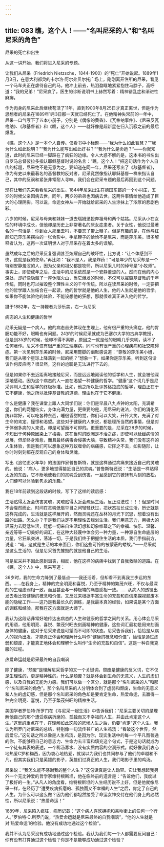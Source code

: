 ```yaml
---
---
---
```

title: 083 瞧，这个人！——“名叫尼采的人”和“名叫尼采的角色”
---







尼采的死亡和出生

从这一讲开始，我们将进入尼采的专题。

让我们从尼采（Friedrich Nietzsche，1844-1900）的“死亡”开始说起。1889年1月3日，在意大利都灵的卡尔洛·阿尔弗贝尔托广场上，刚刚离开住所的尼采，看见一个马车夫正在虐待自己的马。他冲上前去，热泪盈眶地紧紧抱住马脖子，高呼道：“我的兄弟！”尼采疯了。医生的诊断说明书上赫然写着：精神错乱症和渐进性麻痹。

作为肉身的尼采此后继续苟活了11年，直到1900年8月25日才真正离世，但是作为思想者的尼采在1889年1月3日那一天就已经死亡了。在他精神失常前的一年中，尼采一口气写下了五本小册子，分别是《偶像的黄昏》、《瓦格纳事件》、《尼采反瓦格纳》、《敌基督者》和《瞧，这个人》——就好像是超新星在归入沉寂之前的最后爆发。

《瞧，这个人》是一本个人自传。仅看书中小标题——“我为什么如此智慧？”“我为什么如此聪明？”“我为什么能写出如此好书？”“我为什么是命运？”——你就知道，此时的尼采已经一脚踩在了疯狂的边缘。令人大惑不解的是，这本书的书名出自罗马总督彼拉多指认耶稣基督时说的名言：“瞧，这个人！”把这句话作为个人自传的标题，尼采绝不是无意为之。要知道在同一年，尼采还写出了《敌基督者》，作为有史以来最著名的基督教的反对者，尼采竟然像指认耶稣基督一样来指认自己，其中的反讽和紧张非常耐人寻味。我们会在尼采专题的最后再回到这个问题。

现在让我们先来看看尼采的出生。1844年尼采出生在德国东部的一个小村庄，五岁的时候父亲因病去世，同年，两岁的弟弟也因病去世。这两件事情给他造成了巨大的心理阴影。可以说，命运女神从一开始就给尼采的人生涂抹上了浓厚的悲剧色彩。

六岁的时候，尼采与母亲和妹妹一道去瑙姆堡投奔祖母和两个姑姑。尼采从小在女性的环境中成长，但他却是历史上非常著名的厌女症患者。关于女性，他说过最著名的一句话是：你到女人那里去吗，不要忘了带上鞭子。但是有趣的是，在他与红颜知己莎乐美摆拍的一张合影中，手拿鞭子的恰恰不是尼采，而是莎乐美。很多解释者认为，这再一次证明世人对于尼采存在着太多的误解。

虽然成年之后的尼采反复强调甚至炫耀自己的破坏性，比方说：“让个体感到不快，这就是我的使命。”再比如：“我不是人，我是炸药！”可是年少的尼采却是一个特别安静羞涩的人，因为父亲和祖父都是牧师，所以尼采儿时的绰号是“小牧师”。事实上，即使成年之后，生活中的尼采依然是一个安静羞涩的人。然而在他的内心深处，却好像隐藏了一座休眠火山，当它爆发的时候，不仅可以摧毁基督教的千年传统，同时也可以摧毁整个理性主义的千年传统。所以在读尼采的时候，一定要把他的哲学跟人生结合在一起读，他的哲学就是他的人生，他的人生就是他的哲学。如果你不能体验他的体验，不能设想他的狂想，那就很难真正进入他的哲学。

摄于1882年，左一持鞭者为莎乐美，右一为尼采




病态的人生和健康的哲学

尼采无疑是一个病人。他的病态首先体现在生理上，他有很严重的头痛症，他的胃肠功能不好，眼睛也有问题。24岁的时候尼采就成为巴塞尔大学的古典学教授，但是到35岁的时候，他却不得不离职，原因之一就是他的眼睛几乎失明，读不了任何著作。尼采不仅有很严重的生理疾病，同时也有很严重的心理疾病和社交障碍症。第一次见到莎乐美的时候，尼采用蹩脚的幽默感说道：“尊敬的莎乐美小姐，我们是从哪个星球上降落到一起的呢？”想象一下，如果你是莎乐美，听到这句话该作何反应呢？很显然，这样的尬聊是无法进行下去的。

但是如果你不去近距离地接触尼采，而是远远地阅读他的哲学和人生，就会被他深深地感动。因为这个病态的人一直在渴望一种健康的哲学。“健康”这个词几乎是尼采评判人生和哲学的终极标准。比如，他之所以批评苏格拉底的哲学，理由正在于它不健康，他之所以批评基督教的道德，理由也在于它不健康。

什么是健康？我在课堂上跟人大同学们说：你们是早晨八九点钟的太阳，充满希望，你们的两腿结实，身体充满力量，更重要的是，用尼采的说法，你们的消化系统非常好，可以吃各种东西，睡很香甜的觉，你们可以大笑，开怀大笑，充满了对生命的肯定、憧憬和渴望。这些对于健康的人来说，都是理所当然的事情，但是对于体弱多病的人来说，却是可望而不可即的。更重要的是，尼采在28岁的时候，不知出于何种原因染上了梅毒，这在当时的欧洲是不治之症，即使可以延缓病情的发展，但却终身难愈，而且最终病毒会侵袭大脑，导致精神失常。我们没有这样的人生体验，但是我们可以想象这种万蚁噬骨的病痛感，它挥之不去，如影随形，让你时时刻刻都在反观自己的身体和灵魂。

写出《追忆逝水年华》的法国作家普鲁斯特，就是这样通过病痛来接近自己的灵魂的。他说：“病人，更多地觉得接近自己的灵魂。”普鲁斯特还说：“生活是一样贴得太近的东西，它不断地使我们的灵魂受到伤害。一旦感到它的镣铐有片刻的放松，人们便可以体验到隽永的乐趣。”

我在18年前读到这段话的时候，写下了这样的读后感：

生活贴得太近会伤害灵魂，灵魂贴得太近会疏远生活。反正没法过！！！但是时间不会戛然而止，时间在灵魂低眉举目之间轻轻跃过，把状态拉长成生活，历史就是这样完成的，生活就是这样展开的，然而灵魂还在丛林的月光下沉思，想着没有出路的出路。怎么办？于是我们决定不用理性去规划生活。我们用意志力，用极大的轻蔑力去贬低生活，贬低一切来自生活幻想和幻象帷幕之下的幸福、快乐、温馨、亲近等等一切美好的词汇，在这种大轻蔑中体会另一种力量，一种源自生命底层的力量，它狂飙突进，荡涤一切。于是我们终于把握住生活的本质，我们手指前方，说道：“喏，这就是生活的本来面目，你们这些可怜的被蒙蔽的蝼蚁。”——尼采就是这么生活的，但是尼采首先摧毁的就是他自己的生活。

可是尼采并不因此感到沮丧，相反，他在这样的病痛中找到了自我救赎的道路。在《瞧，这个人》中，尼采写道：

36岁时，我的生命力降到了最低点——我还活着，但却看不到离我三步远的东西。……在我身上，精神的完全明亮和喜悦，乃至于精神的繁茂兴旺，不仅与最深刻的生理虚弱相一致，而且甚至与一种极端的痛苦感相一致。……从病人的透镜出发去看比较健康的概念和价值，又反过来根据丰富生命的充盈和自信来探视颓废本能的隐秘工作——这乃是我最长久的训练，是我最本真的经验，如果说是某个方面的训练和经验，那我在这方面就是大师了。

我认为这段话非常好地传达出病态的人生和健康的哲学之间的关系。用心体会尼采的用语，他用明亮、喜悦、繁茂兴旺去刻画精神的健康，这些词汇最初是用来刻画身体的健康，这对于尼采来说是可望而不可即的状态。尼采告诉我们，恰恰是从病人的视角出发，才能真正体会和理解什么叫作“健康的概念和价值”，恰恰是通过虚弱和颓废，才能真正地体会和理解什么叫作“生命的充盈和自信”。这是一种自我克服的过程。


热爱命运就是尼采最终的自我嘲讽

除了健康，“颓废”是理解尼采哲学的又一个关键词。颓废是健康的反义词，它不仅是生理性的，更是精神性的。什么是颓废？就是体会到生命的无意义，人生的虚幻感，以及自我的无能为力感。我们可以做一个区分，就是那个“名叫尼采的人”和那个“名叫尼采的角色”。那个名叫尼采的人分明体会到了虚弱和颓废，生命的无意义和人生的虚幻感，但是那个名叫尼采的角色却是要肯定生命，热爱命运，去赢得一种完全明亮、喜悦，乃至于繁茂兴旺的精神生活。

美国学者罗伯特·所罗门在《与尼采一起生活》中告诉我们：“尼采主要关切的是理解他自己的那个遭受疾病折磨的、孤独而又不幸福的人生，并由此肯定这个人生。”这里的重点在于，在理解如此这般的悲惨人生之后，仍要“肯定”这个人生。我认为所罗门对尼采的总结，特别像一句流传甚广的人生鸡汤：“看破这个世界，然后爱它。”这句话之所以像是人生鸡汤，是因为你，现实生活中的每一个平凡而普通的你，不能够用自己的意志力、生命力去丰富和填充这个句式，于是这句话就成为一个徒有其表的表述，一个稀汤寡水、没有实质内容的空洞形式。就好像我们衷心地热爱C罗和梅西，因为衷心地热爱，就误以为我们也共同参与了他们的卓越和不凡，但其实我们只是英雄的影子，英雄们过真正的人生，我们喝影子里的鸡汤。

尼采说：“我怎么能不感谢我的整个人生？”这句话真是让人动容。它让我想起我另外一个无比钟爱的哲学家维特根斯坦，他在临终前的遗言是：“告诉他们，我度过了极好的一生。”从凡人的角度看，维特根斯坦的人生经历说不上好，但是他就像尼采一样，在经历了“遭受疾病折磨的、孤独而又不幸福的人生”之后，肯定了自己的人生。为什么可以这么做？因为他们都坦然接受了命运女神交付在他们身上的必然性，所以尼采说：“热爱命运！”

1889年，尼采陷入疯狂，病历记载：“这个病人喜欢拥抱和亲吻街上的任何一个行人。”罗伯特·C.所罗门说，“热爱命运就是尼采最终的自我嘲讽”，“他的人生就是对‘热爱命运’的检验。他没有成功地通过这个检验”。

我并不认为尼采没有成功地通过这个检验。我认为我们每一个人都需要反问自己：你有没有打算通过这个检验？你是不是能够成功通过这个检验？
